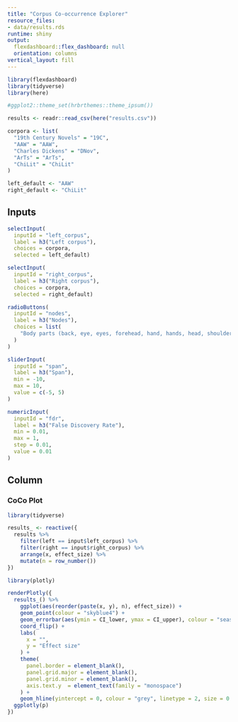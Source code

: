 ```yaml
---
title: "Corpus Co-occurrence Explorer"
resource_files:
- data/results.rds
runtime: shiny
output:
  flexdashboard::flex_dashboard: null
  orientation: columns
vertical_layout: fill
---
```

  
```r
library(flexdashboard)
library(tidyverse)
library(here)

#ggplot2::theme_set(hrbrthemes::theme_ipsum())

results <- readr::read_csv(here("results.csv"))

corpora <- list(
  "19th Century Novels" = "19C",
  "AAW" = "AAW",
  "Charles Dickens" = "DNov",
  "ArTs" = "ArTs",
  "ChiLit" = "ChiLit"
)

left_default <- "AAW"
right_default <- "ChiLit"
```

Inputs {.sidebar}
-----------------------------------------------------------------------
  
```r
selectInput(
  inputId = "left_corpus",
  label = h3("Left corpus"), 
  choices = corpora, 
  selected = left_default)
```

```r
selectInput(
  inputId = "right_corpus",
  label = h3("Right corpus"), 
  choices = corpora, 
  selected = right_default)
```

```r
radioButtons(
  inputId = "nodes",
  label = h3("Nodes"),
  choices = list(
    "Body parts (back, eye, eyes, forehead, hand, hands, head, shoulder)" = c('back', 'eye', 'eyes', 'forehead', 'hand', 'hands', 'head', 'shoulder')
  )
)
```

```r
sliderInput(
  inputId = "span",
  label = h3("Span"),
  min = -10, 
  max = 10,
  value = c(-5, 5)
)
```

```r
numericInput(
  inputId = "fdr",
  label = h3("False Discovery Rate"),
  min = 0.01,
  max = 1,
  step = 0.01,
  value = 0.01
)
```

Column {data-width=650}
-----------------------------------------------------------------------
  
### CoCo Plot
  
```r
library(tidyverse)

results_ <- reactive({
  results %>%
    filter(left == input$left_corpus) %>%
    filter(right == input$right_corpus) %>%
    arrange(x, effect_size) %>%
    mutate(n = row_number())
})
```

```r
library(plotly)

renderPlotly({
  results_() %>%
    ggplot(aes(reorder(paste(x, y), n), effect_size)) +
    geom_point(colour = "skyblue4") +
    geom_errorbar(aes(ymin = CI_lower, ymax = CI_upper), colour = "seashell4") +
    coord_flip() +
    labs(
      x = "",
      y = "Effect size"
    ) +
    theme(
      panel.border = element_blank(),
      panel.grid.major = element_blank(),
      panel.grid.minor = element_blank(),
      axis.text.y  = element_text(family = "monospace")
    ) +
    geom_hline(yintercept = 0, colour = "grey", linetype = 2, size = 0.5) -> p
  ggplotly(p)
})
```

